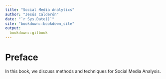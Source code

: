 ```yaml
---
title: "Social Media Analytics"
author: "Jesús Calderón"
date: "`r Sys.Date()`"
site: "bookdown::bookdown_site"
output:
  bookdown::gitbook
---
```


# Preface {-}

In this book, we discuss methods and techniques for Social Media Analysis.